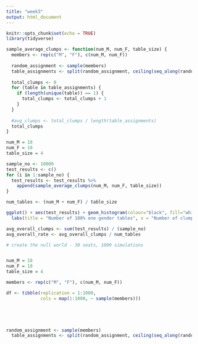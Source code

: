 ```yaml
---
title: "week3"
output: html_document
---
```


```r
knitr::opts_chunk$set(echo = TRUE)
library(tidyverse)
```

```r
sample_average_clumps <- function(num_M, num_F, table_size) {
  members <- rep(c("M", "F"), c(num_M, num_F))
  
  random_assignment <- sample(members)
  table_assignments <- split(random_assignment, ceiling(seq_along(random_assignment)/table_size))
  
  total_clumps <- 0
  for (table in table_assignments) {
    if (length(unique(table)) == 1) {
      total_clumps <- total_clumps + 1
    }
  }
  
  #avg_clumps <- total_clumps / length(table_assignments) 
  total_clumps
}

num_M = 18
num_F = 18
table_size = 4

sample_no <- 10000
test_results <- c()
for (i in 1:sample_no) {
  test_results <- test_results %>% 
    append(sample_average_clumps(num_M, num_F, table_size))
}

num_tables <- (num_M + num_F) / table_size

ggplot() + aes(test_results) + geom_histogram(colour="black", fill="white") +
  labs(title = "Number of 100% one gender tables", x = "Number of clumps", y = "Count")

avg_overall_clumps <- sum(test_results) / (sample_no)
avg_overall_rate <- avg_overall_clumps / num_tables
```

```r
# create the null world - 30 seats, 1000 simulations


num_M = 18
num_F = 18
table_size = 4

members <- rep(c("M", "F"), c(num_M, num_F))

df <- tibble(replication = 1:1000,
             cols = map(1:1000, ~ sample(members)))




  
random_assignment <- sample(members)
  table_assignments <- split(random_assignment, ceiling(seq_along(random_assignment)/table_size))
```

